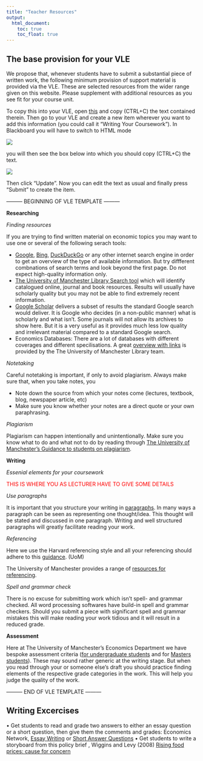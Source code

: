 ```yaml
---
title: "Teacher Resources"
output:
  html_document:
    toc: true
    toc_float: true
---
```


## The base provision for your VLE

We propose that, whenever students have to submit a substantial piece of written work, the following minimum provision of support material is provided via the VLE. These are selected resources from the wider range given on this website. Please supplement with additional resources as you see fit for your course unit.

To copy this into your VLE, open [this](docs/BB_text.txt){target="_blank"} and copy (CTRL+C) the text contained therein. Then go to your VLE and create a new item wherever you want to add this information (you could call it "Writing Your Coursework"). In Blackboard you will have to switch to HTML mode

![](images/HTML_button.JPG)

you will then see the box below into which you should copy (CTRL+C) the text.

![](images/HTML_box.JPG)

Then click "Update". Now you can edit the text as usual and finally press "Submit" to create the item.

--------- BEGINNING OF VLE TEMPLATE ---------

**Researching**

*Finding resources*

If you are trying to find written material on economic topics you may want to use one or several of the following serach tools:

* [Google](https://www.google.com/), [Bing](https://www.bing.com/){target="_blank"}, [DuckDuckGo](https://duckduckgo.com/){target="_blank"} or any other internet search engine in order to get an overview of the type of available information. But try diffferent combnations of search terms and look beyond the first page. Do not expect high-quality information only.   
* [The University of Manchester Library Search tool](https://www.library.manchester.ac.uk/search-resources/){target="_blank"} which will identify catalogued online, journal and book resources. Results will usually have scholarly quality but you may not be able to find extremely recent information.  
* [Google Scholar](https://scholar.google.co.uk/){target="_blank"} delivers a subset of results the standard Google search would deliver. It is Google who decides (in a non-public manner) what is scholarly and what isn't. Some journals will not allow its archives to show here. But it is a very useful as it provides much less low quality and irrelevant material compared to a standard Google search.
* Economics Databases: There are a lot of databases with different coverages and different specilisations. A great [overview with links](https://subjects.library.manchester.ac.uk/economic/databases/){target="_blank"} is provided by the The University of Manchester Library team.

*Notetaking*

Careful notetaking is important, if only to avoid plagiarism. Always make sure that, when you take notes, you

* Note down the source from which your notes come (lectures, textbook, blog, newspaper article, etc)  
* Make sure you know whether your notes are a direct quote or your own paraphrasing.

*Plagiarism*

Plagiarism can happen intentionally and unintentionally. Make sure you know what to do and what not to do by reading through [The University of Manchester's Guidance to students on plagiarism](http://documents.manchester.ac.uk/display.aspx?DocID=2870){target="_blank"}.

**Writing**

*Essenial elements for your coursework*

<span style="color:red">THIS IS WHERE YOU AS LECTURER HAVE TO GIVE SOME DETAILS</span>

*Use paragraphs*

It is important that you structure your writing in [paragraphs](https://learn.lexiconic.net/para2.htm){target="_blank"}. In many ways a paragraph can be seen as representing one thought/idea. This thought will be stated and discussed in one paragraph. Writing and well structured paragraphs will greatly facilitate reading your work.

*Referencing*

Here we use the Harvard referencing style and all your referencing should adhere to this [guidance](http://subjects.library.manchester.ac.uk/referencing/referencing-harvard){target="_blank"}. (UoM)

The University of Manchester provides a range of [resources for referencing](http://subjects.library.manchester.ac.uk/referencing){target="_blank"}.

*Spell and grammar check*

There is no excuse for submitting work which isn't spell- and grammar checked. All word processing softwares have build-in spell and grammar checkers. Should you submit a piece with significant spell and grammar mistakes this will make reading your work tidious and it will result in a reduced grade.

**Assessment**

Here at The University of Manchester's Economics Department we have bespoke assessment criteria ([for undergraduate students](docs/EconomicsUndergraduateAssessmentCriteria.pdf){target="_blank"} and for [Masters students](docs/EconomicsPostgraduateAssessmentCriteria.pdf){target="_blank"}). These may sound rather generic at the writing stage. But when you read through your or someone else's draft you should practice finding elements of the respective grade categories in the work. This will help you judge the quality of the work.


--------- END OF VLE TEMPLATE ---------

## Writing Excercises

•	Get students to read and grade two answers to either an essay question or a short question, then give them the comments and grades: Economics Network, [Essay Writing](https://www.economicsnetwork.ac.uk/archive/lse_writing/page_11.htm) or [Short Answer Questions](https://www.economicsnetwork.ac.uk/archive/lse_writing/page_02.htm) 
•	Get students to write a storyboard from this policy brief , Wiggins and Levy (2008) [Rising food prices: cause for concern](https://www.odi.org/sites/odi.org.uk/files/odi-assets/publications-opinion-files/2555.pdf)

